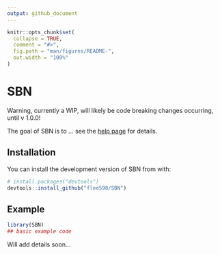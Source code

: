 ```yaml
---
output: github_document
---
```


<!-- README.md is generated from README.Rmd. Please edit that file -->

```r
knitr::opts_chunk$set(
  collapse = TRUE,
  comment = "#>",
  fig.path = "man/figures/README-",
  out.width = "100%"
)
```

# SBN

<!-- badges: start -->
<!-- badges: end -->

Warning, currently a WIP, will likely be code breaking changes occurring, until v 1.0.0!

The goal of SBN is to ... see the [help page](https://flee598.github.io/SBN/) for details.

## Installation

You can install the development version of SBN from with:
``` r
# install.packages("devtools")
devtools::install_github("flee598/SBN")
```

## Example

```r
library(SBN)
## basic example code
```

Will add details soon...
